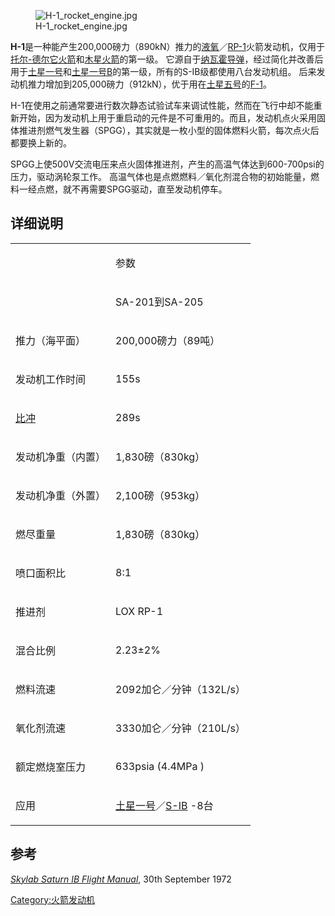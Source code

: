 [[File:H-1_rocket_engine.jpg|right]]

'''H-1'''是一种能产生200,000磅力（890kN）推力的[[液氧|液氧]]／[[RP-1|RP-1]]火箭发动机，仅用于[[托尔-德尔它火箭|托尔-德尔它火箭]]和[[木星火箭|木星火箭]]的第一级。 它源自于[[纳瓦霍导弹|纳瓦霍导弹]]，经过简化并改善后用于[[土星一号|土星一号]]和[[土星一号B|土星一号B]]的第一级，所有的S-IB级都使用八台发动机组。 后来发动机推力增加到205,000磅力（912kN），优于用在[[土星五号|土星五号]]的[[F-1火箭发动机|F-1]]。

H-1在使用之前通常要进行数次静态试验试车来调试性能，然而在飞行中却不能重新开始，因为发动机上用于重启动的元件是不可重用的。而且，发动机点火采用固体推进剂燃气发生器（SPGG），其实就是一枚小型的固体燃料火箭，每次点火后都要换上新的。

SPGG上使500V交流电压来点火固体推进剂，产生的高温气体达到600-700psi的压力，驱动涡轮泵工作。 高温气体也是点燃燃料／氧化剂混合物的初始能量，燃料一经点燃，就不再需要SPGG驱动，直至发动机停车。

== 详细说明 ==

{|border ="1"
|-----
|rowspan ="2"| 
!colspan="2" scope="col" | 参数
|-----
! Scope ="col "|SA-201到SA-205
! Scope ="col "|SA-206以后
|-----
! Scope ="row "|推力（海平面）
|200,000磅力（89吨）||205,000磅力（91吨）
|-----
! Scope ="row "|发动机工作时间
|155s||155s
|-----
! Scope ="row "|[[比冲|比冲]]
|289s||289s
|-----
! Scope ="row "|发动机净重（内置）
|1,830磅（830kg）||2,200磅（998kg）
|-----
! Scope ="row "|发动机净重（外置）
|2,100磅（953kg）||2,100磅（953kg）
|-----
! Scope ="row "|燃尽重量
|1,830磅（830kg）||2,200磅（998kg）
|-----
! scope="row" |喷口面积比
|8:1||8:1
|-----
! Scope ="row "|推进剂
|LOX RP-1||LOX RP-1
|-----
! Scope ="row "|混合比例
|2.23±2%||2.23±2%
|-----
! Scope ="row "|燃料流速
|2092加仑／分钟（132L/s）|| 
|-----
! Scope ="row "|氧化剂流速
|3330加仑／分钟（210L/s）|| 
|-----
! Scope ="row "|额定燃烧室压力
|633psia (4.4MPa )|| 
|-----
! Scope ="row "|应用
|[[土星一号|土星一号]]／[[S-IB|S-IB]] -8台||[[土星一号B|土星一号B]]／[[S-IB|S-IB]]  - 8台
|}

== 参考 ==

''[http://ntrs.nasa.gov/archive/nasa/casi.ntrs.nasa.gov/19740021163_1974021163.pdf Skylab Saturn IB Flight Manual]{{Wayback|url=http://ntrs.nasa.gov/archive/nasa/casi.ntrs.nasa.gov/19740021163_1974021163.pdf |date=20110927001629 }}'', 30th September 1972
{{Rocket Engines}}
[[Category:火箭发动机|Category:火箭发动机]]